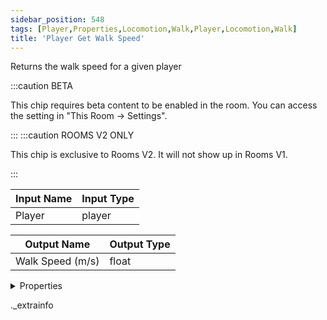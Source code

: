 ```yaml
---
sidebar_position: 548
tags: [Player,Properties,Locomotion,Walk,Player,Locomotion,Walk]
title: 'Player Get Walk Speed'
---
```


Returns the walk speed for a given player

:::caution BETA

This chip requires beta content to be enabled in the room. You can access the setting in "This Room -> Settings".

:::
:::caution ROOMS V2 ONLY

This chip is exclusive to Rooms V2. It will not show up in Rooms V1.

:::


<IChip uuid="9decb308-a5c1-41d6-8d68-cfc96d894505" />

| Input Name | Input Type |
|-----------|-----------|
| Player | player |

| Output Name | Output Type |
|-----------|-----------|
| Walk Speed (m/s) | float |


<details>
  <summary>Properties</summary>
  <div>
    <div>
    <table>
      <thead>
        <tr>
          <th>Room availability:</th>
          <th>Rooms V2 only</th>
        </tr>
        <tr>
          <th>Is beta required?</th>
          <th>Yes</th>
        </tr>
        <tr>
          <th>Is this chip a trolling risk?</th>
          <th>No</th>
        </tr>
        <tr>
          <th>Is this chip a role assignment risk?</th>
          <th>No</th>
        </tr>
        <tr>
          <th>Chip UUID</th>
          <th>9decb308-a5c1-41d6-8d68-cfc96d894505</th>
        </tr>
      </thead>
    </table>
    </div>
  </div>
</details>

._extrainfo